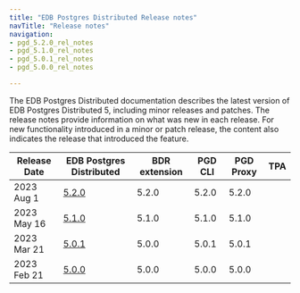 ```yaml
---
title: "EDB Postgres Distributed Release notes"
navTitle: "Release notes"
navigation:
- pgd_5.2.0_rel_notes
- pgd_5.1.0_rel_notes
- pgd_5.0.1_rel_notes
- pgd_5.0.0_rel_notes

---
```


The EDB Postgres Distributed documentation describes the latest version of EDB
Postgres Distributed 5, including minor releases and patches. The release notes
provide information on what was new in each release. For new functionality
introduced in a minor or patch release, the content also indicates the release
that introduced the feature.

| Release Date  |   EDB Postgres Distributed   | BDR extension | PGD CLI | PGD Proxy |   TPA   |
| ------------- | ---------------------------- | ------------- | ------- | --------- |---------|
| 2023 Aug 1    | [5.2.0](pgd_5.2.0_rel_notes) | 5.2.0         | 5.2.0   | 5.2.0     |         |
| 2023 May 16   | [5.1.0](pgd_5.1.0_rel_notes) | 5.1.0         | 5.1.0   | 5.1.0     |         |
| 2023 Mar 21   | [5.0.1](pgd_5.0.1_rel_notes) | 5.0.0         | 5.0.1   | 5.0.1     |         |
| 2023 Feb 21   | [5.0.0](pgd_5.0.0_rel_notes) | 5.0.0         | 5.0.0   | 5.0.0     |         |

